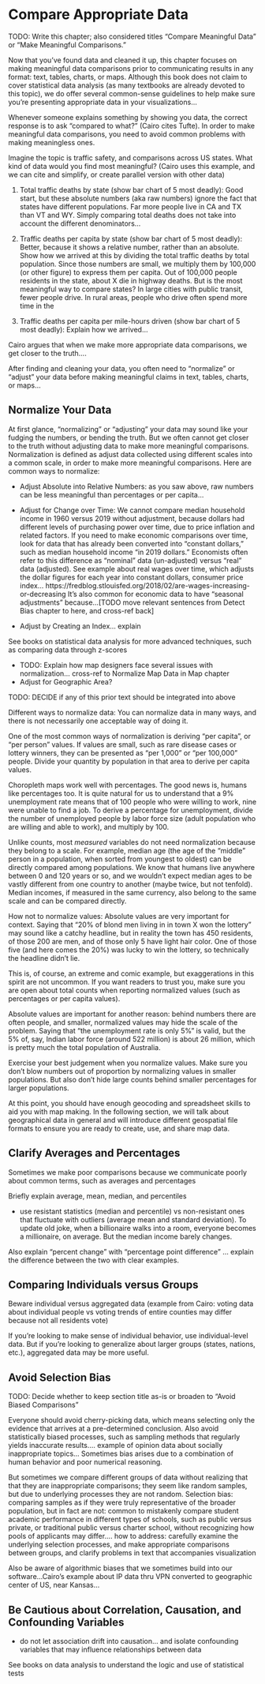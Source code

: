 # Compare Appropriate Data {#compare}

TODO: Write this chapter; also considered titles "Compare Meaningful Data" or "Make Meaningful Comparisons."

Now that you've found data and cleaned it up, this chapter focuses on making meaningful data comparisons prior to communicating results in any format: text, tables, charts, or maps. Although this book does not claim to cover statistical data analysis (as many textbooks are already devoted to this topic), we do offer several common-sense guidelines to help make sure you're presenting appropriate data in your visualizations...

Whenever someone explains something by showing you data, the correct response is to ask "compared to what?" (Cairo cites Tufte). In order to make meaningful data comparisons, you need to avoid common problems with making meaningless ones.

Imagine the topic is traffic safety, and comparisons across US states. What kind of data would you find most meaningful? (Cairo uses this example, and we can cite and simplify, or create parallel version with other data)

1. Total traffic deaths by state (show bar chart of 5 most deadly): Good start, but these absolute numbers (aka raw numbers) ignore the fact that states have different populations. Far more people live in CA and TX than VT and WY. Simply comparing total deaths does not take into account the different denominators...

2. Traffic deaths per capita by state (show bar chart of 5 most deadly): Better, because it shows a relative number, rather than an absolute. Show how we arrived at this by dividing the total traffic deaths by total population. Since those numbers are small, we multiply them by 100,000 (or other figure) to express them per capita. Out of 100,000 people residents in the state, about X die in highway deaths. But is the most meaningful way to compare states? In large cities with public transit, fewer people drive. In rural areas, people who drive often spend more time in the

3. Traffic deaths per capita per mile-hours driven (show bar chart of 5 most deadly): Explain how we arrived...

Cairo argues that when we make more appropriate data comparisons, we get closer to the truth....

After finding and cleaning your data, you often need to "normalize" or "adjust" your data before making meaningful claims in text, tables, charts, or maps...

## Normalize Your Data {- #normalize}

At first glance, "normalizing" or "adjusting" your data may sound like your fudging the numbers, or bending the truth. But we often cannot get closer to the truth without adjusting data to make more meaningful comparisons. Normalization is defined as adjust data collected using different scales into a common scale, in order to make more meaningful comparisons. Here are common ways to normalize:

- Adjust Absolute into Relative Numbers: as you saw above, raw numbers can be less meaningful than percentages or per capita...

- Adjust for Change over Time: We cannot compare median household income in 1960 versus 2019 without adjustment, because dollars had different levels of purchasing power over time, due to price inflation and related factors. If you need to make economic comparisons over time, look for data that has already been converted into "constant dollars," such as median household income "in 2019 dollars." Economists often refer to this difference as "nominal" data (un-adjusted) versus "real" data (adjusted). See example about real wages over time, which adjusts the dollar figures for each year into constant dollars, consumer price index... https://fredblog.stlouisfed.org/2018/02/are-wages-increasing-or-decreasing
It's also common for economic data to have "seasonal adjustments" because...[TODO move relevant sentences from Detect Bias chapter to here, and cross-ref back]

- Adjust by Creating an Index... explain

See books on statistical data analysis for more advanced techniques, such as comparing data through z-scores

- TODO: Explain how map designers face several issues with normalization... cross-ref to Normalize Map Data in Map chapter
- Adjust for Geographic Area?

TODO: DECIDE if any of this prior text should be integrated into above

Different ways to normalize data: You can normalize data in many ways, and there is not necessarily one
acceptable way of doing it.

One of the most common ways of normalization is deriving "per capita", or "per person" values.
If values are small, such as rare disease cases or lottery winners, they can be presented as "per 1,000" or "per 100,000" people.
Divide your quantity by population in that area to derive per capita values.

Choropleth maps work well with percentages. The good news is, humans like percentages too.
It is quite natural for us to understand that a 9% unemployment rate means that of 100 people
who were willing to work, nine were unable to find a job. To derive a percentage for unemployment,
divide the number of unemployed people by labor force size (adult
population who are willing and able to work), and multiply by 100.

Unlike counts, most *measured* variables do not need normalization because
they belong to a scale. For example, median age (the age of the "middle"
person in a population, when sorted from youngest to oldest) can be directly compared
among populations. We know that humans live anywhere between 0 and 120 years or so,
and we wouldn't expect median ages to be vastly different from one country to another (maybe twice,
but not tenfold). Median incomes, if measured in the same currency, also belong to the same scale
and can be compared directly.

How not to normalize values: Absolute values are very important for context. Saying that "20% of blond men living in
in town X won the lottery" may sound like a catchy headline, but in reality
the town has 450 residents, of those 200 are men, and of those only 5 have light hair color.
One of those five (and here comes the 20%) was lucky to win the lottery, so technically
the headline didn't lie.

This is, of course, an extreme and comic example, but exaggerations in this spirit are not uncommon.
If you want readers to trust you, make sure you are open about total counts when reporting
normalized values (such as percentages or per capita values).

Absolute values are important for another reason: behind numbers there are often people,
and smaller, normalized values may hide the scale of the problem.
Saying that "the unemployment rate is only 5%" is valid, but the 5%
of, say, Indian labor force (around 522 million) is about 26 million, which is
pretty much the total population of Australia.

Exercise your best judgement when you normalize values. Make sure you don't
blow numbers out of proportion by normalizing values in smaller populations.
But also don't hide large counts behind smaller percentages for larger populations.

At this point, you should have enough geocoding and spreadsheet skills to aid you
with map making. In the following section, we will talk about geographical data in general and
will introduce different geospatial file formats to ensure you are
ready to create, use, and share map data.

## Clarify Averages and Percentages {- #averages-percentages}

Sometimes we make poor comparisons because we communicate poorly about common terms, such as averages and percentages

Briefly explain average, mean, median, and percentiles

- use resistant statistics (median and percentile) vs non-resistant ones that fluctuate with outliers (average mean and standard deviation). To update old joke, when a billionaire walks into a room, everyone becomes a millionaire, on average. But the median income barely changes.

Also explain "percent change" with "percentage point difference" ... explain the difference between the two with clear examples.

## Comparing Individuals versus Groups {- #individuals-groups}
Beware individual versus aggregated data (example from Cairo: voting data about individual people vs voting trends of entire counties may differ because not all residents vote)

If you're looking to make sense of individual behavior, use individual-level data. But if you're looking to generalize about larger groups (states, nations, etc.), aggregated data may be more useful.


## Avoid Selection Bias {- #selection-bias}
TODO: Decide whether to keep section title as-is or broaden to "Avoid Biased Comparisons"

Everyone should avoid cherry-picking data, which means selecting only the evidence that arrives at a pre-determined conclusion.
Also avoid statistically biased processes, such as sampling methods that regularly yields inaccurate results.... example of opinion data about socially inappropriate topics...
Sometimes bias arises due to a combination of human behavior and poor numerical reasoning.

But sometimes we compare different groups of data without realizing that that they are inappropriate comparisons; they seem like random samples, but due to underlying processes they are not random. Selection bias: comparing samples as if they were truly representative of the broader population, but in fact are not: common to mistakenly compare student academic performance in different types of schools, such as public versus private, or traditional public versus charter school, without recognizing how pools of applicants may differ.... how to address: carefully examine the underlying selection processes, and make appropriate comparisons between groups, and clarify problems in text that accompanies visualization

Also be aware of algorithmic biases that we sometimes build into our software...Cairo's example about IP data thru VPN converted to geographic center of US, near Kansas...

## Be Cautious about Correlation, Causation, and Confounding Variables {- #correlation}
- do not let association drift into causation... and isolate confounding variables that may influence relationships between data

See books on data analysis to understand the logic and use of statistical tests
